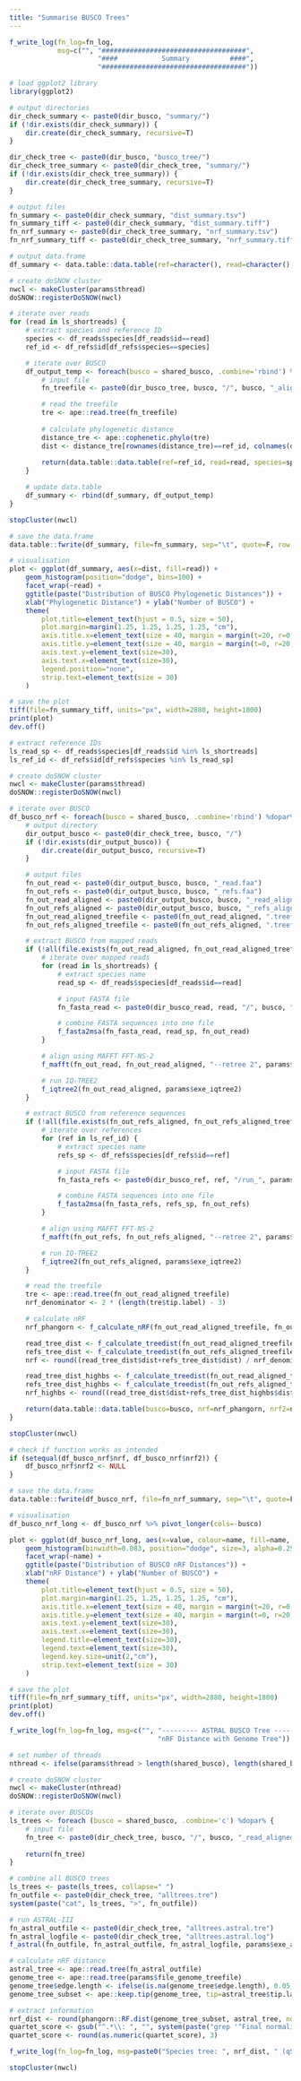 ```yaml
---
title: "Summarise BUSCO Trees"
---
```


```r
f_write_log(fn_log=fn_log,
            msg=c("", "####################################",
                      "####           Summary          ####",
                      "####################################"))

# load ggplot2 library
library(ggplot2)

# output directories
dir_check_summary <- paste0(dir_busco, "summary/")
if (!dir.exists(dir_check_summary)) {
    dir.create(dir_check_summary, recursive=T)
}

dir_check_tree <- paste0(dir_busco, "busco_tree/")
dir_check_tree_summary <- paste0(dir_check_tree, "summary/")
if (!dir.exists(dir_check_tree_summary)) {
    dir.create(dir_check_tree_summary, recursive=T)
}

# output files
fn_summary <- paste0(dir_check_summary, "dist_summary.tsv")
fn_summary_tiff <- paste0(dir_check_summary, "dist_summary.tiff")
fn_nrf_summary <- paste0(dir_check_tree_summary, "nrf_summary.tsv")
fn_nrf_summary_tiff <- paste0(dir_check_tree_summary, "nrf_summary.tiff")
```

```r
# output data.frame
df_summary <- data.table::data.table(ref=character(), read=character(), species=character(), busco=character(), dist=numeric())

# create doSNOW cluster
nwcl <- makeCluster(params$thread)
doSNOW::registerDoSNOW(nwcl)

# iterate over reads
for (read in ls_shortreads) {
    # extract species and reference ID
    species <- df_reads$species[df_reads$id==read]
    ref_id <- df_refs$id[df_refs$species==species]

    # iterate over BUSCO
    df_output_temp <- foreach(busco = shared_busco, .combine='rbind') %dopar% {
        # input file
        fn_treefile <- paste0(dir_busco_tree, busco, "/", busco, "_aligned.fa.treefile")

        # read the treefile
        tre <- ape::read.tree(fn_treefile)
        
        # calculate phylogenetic distance
        distance_tre <- ape::cophenetic.phylo(tre)
        dist <- distance_tre[rownames(distance_tre)==ref_id, colnames(distance_tre)==read]
        
        return(data.table::data.table(ref=ref_id, read=read, species=species, busco=busco, dist=dist))
    }

    # update data.table
    df_summary <- rbind(df_summary, df_output_temp)
}

stopCluster(nwcl)

# save the data.frame
data.table::fwrite(df_summary, file=fn_summary, sep="\t", quote=F, row.names=F)

# visualisation
plot <- ggplot(df_summary, aes(x=dist, fill=read)) +
    geom_histogram(position="dodge", bins=100) +
    facet_wrap(~read) +
    ggtitle(paste("Distribution of BUSCO Phylogenetic Distances")) +
    xlab("Phylogenetic Distance") + ylab("Number of BUSCO") +
    theme(
        plot.title=element_text(hjust = 0.5, size = 50),
        plot.margin=margin(1.25, 1.25, 1.25, 1.25, "cm"),
        axis.title.x=element_text(size = 40, margin = margin(t=20, r=0, b=0, l=0)),
        axis.title.y=element_text(size = 40, margin = margin(t=0, r=20, b=0, l=0)),
        axis.text.y=element_text(size=30),
        axis.text.x=element_text(size=30),
        legend.position="none",
        strip.text=element_text(size = 30)
    )

# save the plot
tiff(file=fn_summary_tiff, units="px", width=2880, height=1800)
print(plot)
dev.off()
```

```r
# extract reference IDs
ls_read_sp <- df_reads$species[df_reads$id %in% ls_shortreads]
ls_ref_id <- df_refs$id[df_refs$species %in% ls_read_sp]

# create doSNOW cluster
nwcl <- makeCluster(params$thread)
doSNOW::registerDoSNOW(nwcl)

# iterate over BUSCO
df_busco_nrf <- foreach(busco = shared_busco, .combine='rbind') %dopar% {
    # output directory
    dir_output_busco <- paste0(dir_check_tree, busco, "/")
    if (!dir.exists(dir_output_busco)) {
        dir.create(dir_output_busco, recursive=T)
    }

    # output files
    fn_out_read <- paste0(dir_output_busco, busco, "_read.faa")
    fn_out_refs <- paste0(dir_output_busco, busco, "_refs.faa")
    fn_out_read_aligned <- paste0(dir_output_busco, busco, "_read_aligned.faa")
    fn_out_refs_aligned <- paste0(dir_output_busco, busco, "_refs_aligned.faa")
    fn_out_read_aligned_treefile <- paste0(fn_out_read_aligned, ".treefile")
    fn_out_refs_aligned_treefile <- paste0(fn_out_refs_aligned, ".treefile")

    # extract BUSCO from mapped reads
    if (!all(file.exists(fn_out_read_aligned, fn_out_read_aligned_treefile)) || params$redo) {
        # iterate over mapped reads
        for (read in ls_shortreads) {
            # extract species name
            read_sp <- df_reads$species[df_reads$id==read]

            # input FASTA file
            fn_fasta_read <- paste0(dir_busco_read, read, "/", busco, "/", read, "/sequences/FAA/", busco, ".FAA")

            # combine FASTA sequences into one file
            f_fasta2msa(fn_fasta_read, read_sp, fn_out_read)
        }

        # align using MAFFT FFT-NS-2
        f_mafft(fn_out_read, fn_out_read_aligned, "--retree 2", params$exe_mafft)

        # run IQ-TREE2
        f_iqtree2(fn_out_read_aligned, params$exe_iqtree2)
    }

    # extract BUSCO from reference sequences
    if (!all(file.exists(fn_out_refs_aligned, fn_out_refs_aligned_treefile)) || params$redo) {
        # iterate over references
        for (ref in ls_ref_id) {
            # extract species name
            refs_sp <- df_refs$species[df_refs$id==ref]

            # input FASTA file
            fn_fasta_refs <- paste0(dir_busco_ref, ref, "/run_", params$busco_lineage, "/busco_sequences/single_copy_busco_sequences/", busco, ".faa")

            # combine FASTA sequences into one file
            f_fasta2msa(fn_fasta_refs, refs_sp, fn_out_refs)
        }

        # align using MAFFT FFT-NS-2
        f_mafft(fn_out_refs, fn_out_refs_aligned, "--retree 2", params$exe_mafft)

        # run IQ-TREE2
        f_iqtree2(fn_out_refs_aligned, params$exe_iqtree2)
    }

    # read the treefile
    tre <- ape::read.tree(fn_out_read_aligned_treefile)
    nrf_denominator <- 2 * (length(tre$tip.label) - 3)

    # calculate nRF
    nrf_phangorn <- f_calculate_nRF(fn_out_read_aligned_treefile, fn_out_refs_aligned_treefile)

    read_tree_dist <- f_calculate_treedist(fn_out_read_aligned_treefile, fn_out_refs_aligned_treefile, 0)
    refs_tree_dist <- f_calculate_treedist(fn_out_refs_aligned_treefile, fn_out_read_aligned_treefile, 0)
    nrf <- round((read_tree_dist$dist+refs_tree_dist$dist) / nrf_denominator, 3)

    read_tree_dist_highbs <- f_calculate_treedist(fn_out_read_aligned_treefile, fn_out_refs_aligned_treefile, 95)
    refs_tree_dist_highbs <- f_calculate_treedist(fn_out_refs_aligned_treefile, fn_out_read_aligned_treefile, 95)
    nrf_highbs <- round((read_tree_dist$dist+refs_tree_dist_highbs$dist) / nrf_denominator, 3)

    return(data.table::data.table(busco=busco, nrf=nrf_phangorn, nrf2=nrf, nrf_highbs=nrf_highbs))
}

stopCluster(nwcl)

# check if function works as intended
if (setequal(df_busco_nrf$nrf, df_busco_nrf$nrf2)) {
    df_busco_nrf$nrf2 <- NULL
}

# save the data.frame
data.table::fwrite(df_busco_nrf, file=fn_nrf_summary, sep="\t", quote=F, row.names=F)

# visualisation
df_busco_nrf_long <- df_busco_nrf %>% pivot_longer(cols=-busco)

plot <- ggplot(df_busco_nrf_long, aes(x=value, colour=name, fill=name, xmin=0, xmax=1)) +
    geom_histogram(binwidth=0.083, position="dodge", size=3, alpha=0.25) +
    facet_wrap(~name) +
    ggtitle(paste("Distribution of BUSCO nRF Distances")) +
    xlab("nRF Distance") + ylab("Number of BUSCO") +
    theme(
        plot.title=element_text(hjust = 0.5, size = 50),
        plot.margin=margin(1.25, 1.25, 1.25, 1.25, "cm"),
        axis.title.x=element_text(size = 40, margin = margin(t=20, r=0, b=0, l=0)),
        axis.title.y=element_text(size = 40, margin = margin(t=0, r=20, b=0, l=0)),
        axis.text.y=element_text(size=30),
        axis.text.x=element_text(size=30),
        legend.title=element_text(size=30),
        legend.text=element_text(size=30),
        legend.key.size=unit(2,"cm"),
        strip.text=element_text(size = 30)
    )

# save the plot
tiff(file=fn_nrf_summary_tiff, units="px", width=2880, height=1800)
print(plot)
dev.off()
```

```r
f_write_log(fn_log=fn_log, msg=c("", "--------- ASTRAL BUSCO Tree --------",
                                     "nRF Distance with Genome Tree"))

# set number of threads
nthread <- ifelse(params$thread > length(shared_busco), length(shared_busco), params$thread)

# create doSNOW cluster
nwcl <- makeCluster(nthread)
doSNOW::registerDoSNOW(nwcl)

# iterate over BUSCOs
ls_trees <- foreach (busco = shared_busco, .combine='c') %dopar% {
    # input file
    fn_tree <- paste0(dir_check_tree, busco, "/", busco, "_read_aligned.faa.treefile")
    
    return(fn_tree) 
}

# combine all BUSCO trees
ls_trees <- paste(ls_trees, collapse=" ")
fn_outfile <- paste0(dir_check_tree, "alltrees.tre")
system(paste("cat", ls_trees, ">", fn_outfile))

# run ASTRAL-III
fn_astral_outfile <- paste0(dir_check_tree, "alltrees.astral.tre")
fn_astral_logfile <- paste0(dir_check_tree, "alltrees.astral.log")
f_astral(fn_outfile, fn_astral_outfile, fn_astral_logfile, params$exe_astral)

# calculate nRF distance
astral_tree <- ape::read.tree(fn_astral_outfile)
genome_tree <- ape::read.tree(params$file_genome_treefile)
genome_tree$edge.length <- ifelse(is.na(genome_tree$edge.length), 0.05, genome_tree$edge.length)
genome_tree_subset <- ape::keep.tip(genome_tree, tip=astral_tree$tip.label)

# extract information
nrf_dist <- round(phangorn::RF.dist(genome_tree_subset, astral_tree, normalize=T), 3)
quartet_score <- gsub("^.*\\: ", "", system(paste("grep '^Final normalized quartet score is:'",fn_astral_logfile), intern = T))
quartet_score <- round(as.numeric(quartet_score), 3)

f_write_log(fn_log=fn_log, msg=paste0("Species tree: ", nrf_dist, " (qScore: ", quartet_score, ")"))

stopCluster(nwcl)
```